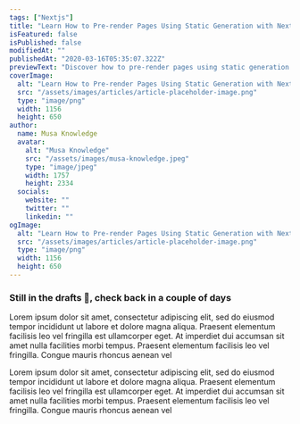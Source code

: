 ```yaml
---
tags: ["Nextjs"]
title: "Learn How to Pre-render Pages Using Static Generation with Next.js"
isFeatured: false
isPublished: false
modifiedAt: ""
publishedAt: "2020-03-16T05:35:07.322Z"
previewText: "Discover how to pre-render pages using static generation with Next.js. In this article, we'll explore the basics of static generation and how it can be used to improve the performance and SEO of your Next.js applications. We'll cover the syntax and usage of static generation with Next.js, as well as some common use cases and best practices. By the end of this article, you'll have a solid understanding of how to leverage static generation to optimize your Next.js applications for speed, scalability, and search engine visibility."
coverImage:
  alt: "Learn How to Pre-render Pages Using Static Generation with Next.js By Knowledge Musa"
  src: "/assets/images/articles/article-placeholder-image.png"
  type: "image/png"
  width: 1156
  height: 650
author:
  name: Musa Knowledge
  avatar:
    alt: "Musa Knowledge"
    src: "/assets/images/musa-knowledge.jpeg"
    type: "image/jpeg"
    width: 1757
    height: 2334
  socials:
    website: ""
    twitter: ""
    linkedin: ""
ogImage:
  alt: "Learn How to Pre-render Pages Using Static Generation with Next.js By Knowledge Musa"
  src: "/assets/images/articles/article-placeholder-image.png"
  type: "image/png"
  width: 1156
  height: 650
---
```


### Still in the drafts 🙈, check back in a couple of days

Lorem ipsum dolor sit amet, consectetur adipiscing elit, sed do eiusmod tempor incididunt ut labore et dolore magna aliqua. Praesent elementum facilisis leo vel fringilla est ullamcorper eget. At imperdiet dui accumsan sit amet nulla facilities morbi tempus. Praesent elementum facilisis leo vel fringilla. Congue mauris rhoncus aenean vel

Lorem ipsum dolor sit amet, consectetur adipiscing elit, sed do eiusmod tempor incididunt ut labore et dolore magna aliqua. Praesent elementum facilisis leo vel fringilla est ullamcorper eget. At imperdiet dui accumsan sit amet nulla facilities morbi tempus. Praesent elementum facilisis leo vel fringilla. Congue mauris rhoncus aenean vel
